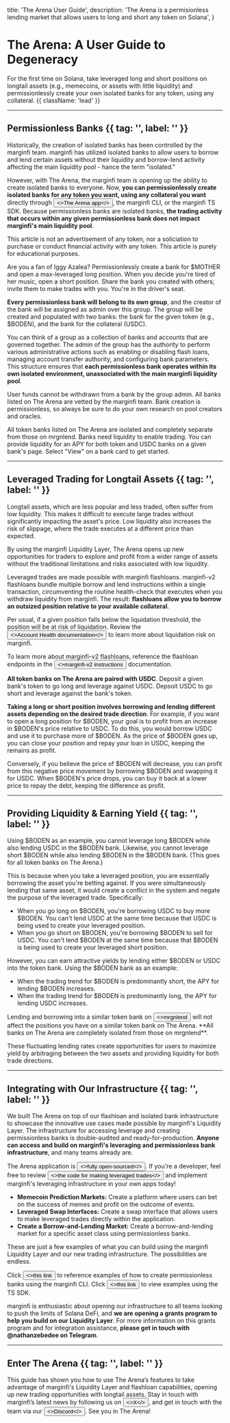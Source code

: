 

  title: 'The Arena User Guide',
  description: 'The Arena is a permisionless lending market that allows users to long and short any token on Solana',
}

# The Arena: A User Guide to Degeneracy

For the first time on Solana, take leveraged long and short positions on longtail assets (e.g., memecoins, or assets with little liquidity) and permissionlessly create your own isolated banks for any token, using any collateral. {{ className: 'lead' }}

---

## Permissionless Banks {{ tag: '', label: '' }}

Historically, the creation of isolated banks has been controlled by the marginfi team. marginfi has utilized isolated banks to allow users to borrow and lend certain assets without their liquidity and borrow-lend activity affecting the main liquidity pool - hance the term "isolated."

However, with The Arena, the marginfi team is opening up the ability to create isolated banks to everyone. Now, **you can permissionlessly create isolated banks for any token you want, using any collateral you want** directly through <Button href="https://www.thearena.trade/" variant="text"><>The Arena app</></Button>, the marginfi CLI, or the marginfi TS SDK.  Because permissionless banks are isolated banks, **the trading activity that occurs within any given permissionless bank does not impact marginfi's main liquidity pool**. 

<Note>
  This article is not an advertisement of any token, nor a soliciation to purchase or conduct financial activity with any token. This article is purely for educational purposes.
</Note>

Are you a fan of Iggy Azalea? Permissionlessly create a bank for $MOTHER and open a max-leveraged long position. When you decide you're tired of her music, open a short position. Share the bank you created with others; invite them to make trades with you. You're in the driver's seat.

**Every permissionless bank will belong to its own group**, and the creator of the bank will be assigned as admin over this group. The group will be created and populated with two banks: the bank for the given token (e.g., $BODEN), and the bank for the collateral (USDC).

<ImageComponent
  src={CreateBankExample}
  alt="photo"
/>

You can think of a group as a collection of banks and accounts that are governed together. The admin of the group has the authority to perform various administrative actions such as enabling or disabling flash loans, managing account transfer authority, and configuring bank parameters. This structure ensures that **each permissionless bank operates within its own isolated environment, unassociated with the main marginfi liquidity pool**.

<Note>
    User funds cannot be withdrawn from a bank by the group admin. All banks listed on The Arena are vetted by the marginfi team. Bank creation is permissionless, so always be sure to do your own research on pool creators and oracles.
</Note>

All token banks listed on The Arena are isolated and completely separate from those on mrgnlend. Banks need liquidity to enable trading. You can provide liquidity for an APY for both token and USDC banks on a given bank's page. Select "View" on a bank card to get started.

---

## Leveraged Trading for Longtail Assets {{ tag: '', label: '' }}

Longtail assets, which are less popular and less traded, often suffer from low liquidity. This makes it difficult to execute large trades without significantly impacting the asset's price. Low liquidity also increases the risk of slippage, where the trade executes at a different price than expected.

By using the marginfi Liquidity Layer, The Arena opens up new opportunities for traders to explore and profit from a wider range of assets without the traditional limitations and risks associated with low liquidity.

Leveraged trades are made possible with marginfi flashloans. marginfi-v2 flashloans bundle multiple borrow and lend instructions within a single transaction, circumventing the routine health-check that executes when you withdraw liquidity from marginfi. The result: **flashloans allow you to borrow an outsized position relative to your available collateral**. 

Per usual, if a given position falls below the liquidation threshold, the position will be at risk of liquidation. Review the <Button href="https://docs.marginfi.com/introduction#account-health" variant="text"><>Account Health documentation</></Button> to learn more about liquidation risk on marginfi.

<Note>
    To learn more about marginfi-v2 flashloans, reference the flashloan endpoints in the <Button href="http://docs.marginfi.com/mfi-v2#instructions" variant="text"><>marginfi-v2 instructions</></Button> documentation.
</Note>

**All token banks on The Arena are paired with USDC**. Deposit a given bank's token to go long and leverage against USDC. Depsoit USDC to go short and leverage against the bank's token. 

**Taking a long or short position involves borrowing and lending different assets depending on the desired trade direction**. For example, if you want to open a long position for $BODEN, your goal is to profit from an increase in $BODEN's price relative to USDC. To do this, you would borrow USDC and use it to purchase more of $BODEN. As the price of $BODEN goes up, you can close your position and repay your loan in USDC, keeping the remains as profit.

Conversely, if you believe the price of $BODEN will decrease, you can profit from this negative price movement by borrowing $BODEN and swapping it for USDC. When $BODEN's price drops, you can buy it back at a lower price to repay the debt, keeping the difference as profit.

---

## Providing Liquidity & Earning Yield {{ tag: '', label: '' }}

Using $BODEN as an example, you cannot leverage long $BODEN while also lending USDC in the $BODEN bank. Likewise, you cannot leverage short $BODEN while also lending $BODEN in the $BODEN bank. (This goes for all token banks on The Arena.)

This is because when you take a leveraged position, you are essentially borrowing the asset you're betting against. If you were simultaneously lending that same asset, it would create a conflict in the system and negate the purpose of the leveraged trade.
Specifically:

* When you go long on $BODEN, you're borrowing USDC to buy more $BODEN. You can't lend USDC at the same time because that USDC is being used to create your leveraged position.
* When you go short on $BODEN, you're borrowing $BODEN to sell for USDC. You can't lend $BODEN at the same time because that $BODEN is being used to create your leveraged short position.

<ImageComponent
  src={SupplyExample}
  alt="photo"
/>


However, you can earn attractive yields by lending either $BODEN or USDC into the token bank. Using the $BODEN bank as an example:

* When the trading trend for $BODEN is predominantly short, the APY for lending $BODEN increases.
* When the trading trend for $BODEN is predominantly long, the APY for lending USDC increases.

<Note>
  Lending and borrowing into a similar token bank on <Button href="https://app.marginfi.com/" variant="text"><>mrgnlend</></Button> will not affect the positions you have on a similar token bank on The Arena. **All banks on The Arena are completely isolated from those on mrgnlend**.
</Note>

These fluctuating lending rates create opportunities for users to maximize yield by arbitraging between the two assets and providing liquidity for both trade directions.

---

## Integrating with Our Infrastructure {{ tag: '', label: '' }}

We built The Arena on top of our flashloan and isolated bank infrastructure to showcase the innovative use cases made possible by marginfi's Liquidity Layer. The infrastructure for accessing leverage and creating permissionless banks is double-audited and ready-for-production. **Anyone can access and build on marginfi's leveraging and permissionless bank infrastructure**, and many teams already are. 

The Arena application is <Button href="https://github.com/mrgnlabs/mrgn-ts/tree/feature/arrakeen/apps/marginfi-v2-trading" variant="text"><>fully open-sourced</></Button>. If you're a developer, feel free to review <Button href="https://github.com/mrgnlabs/mrgn-ts/blob/91834b3210e2748a4a036386a8d0afb3096cad66/apps/marginfi-v2-trading/src/components/common/TradingBox/tradingBox.utils.tsx" variant="text"><>the code for making leveraged trades</></Button> and implement marginfi's leveraging infrastructure in your own apps today!

* **Memecoin Prediction Markets:** Create a platform where users can bet on the success of memes and profit on the outcome of events.
* **Leveraged Swap Interfaces:** Create a swap interface that allows users to make leveraged trades directly within the application.
* **Create a Borrow-and-Lending Market:** Create a borrow-and-lending market for a specific asset class using permissionless banks.

These are just a few examples of what you can build using the marginfi Liquidity Layer and our new trading infrastructure. The possibilities are endless.

<Note>
    Click <Button href="http://docs.marginfi.com/rust-sdk#examples" variant="text"><>this link</></Button> to reference examples of how to create permissionless banks using the marginfi CLI. Click <Button href="http://docs.marginfi.com/ts-sdk#examples" variant="text"><>this link</></Button> to view examples using the TS SDK.
</Note>

marginfi is enthusiastic about opening our infrastructure to all teams looking to push the limits of Solana DeFi, and **we are opening a grants program to help you build on our Liquidity Layer**. For more information on this grants program and for integration assistance, **please get in touch with @nathanzebedee on Telegram**.

---

## Enter The Arena {{ tag: '', label: '' }}

This guide has shown you how to use The Arena’s features to take advantage of marginfi's Liquidity Layer and flashloan capabilities, opening up new trading opportunities with longtail assets. Stay in touch with marginfi’s latest news by following us on <Button href="https://x.com/marginfi" variant="text"><>X</></Button>, and get in touch with the team via our <Button href="https://discord.com/invite/mrgn" variant="text"><>Discord</></Button>. See you in The Arena!
